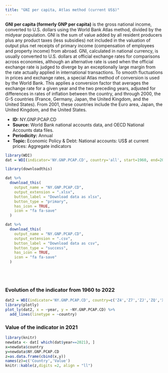 ```yaml
---
title: "GNI per capita, Atlas method (current US$)"
---
```



**GNI per capita (formerly GNP per capita)** is the gross national income, converted to U.S. dollars using the World Bank Atlas method, divided by the midyear population. GNI is the sum of value added by all resident producers plus any product taxes (less subsidies) not included in the valuation of output plus net receipts of primary income (compensation of employees and property income) from abroad. GNI, calculated in national currency, is usually converted to U.S. dollars at official exchange rates for comparisons across economies, although an alternative rate is used when the official exchange rate is judged to diverge by an exceptionally large margin from the rate actually applied in international transactions. To smooth fluctuations in prices and exchange rates, a special Atlas method of conversion is used by the World Bank. This applies a conversion factor that averages the exchange rate for a given year and the two preceding years, adjusted for differences in rates of inflation between the country, and through 2000, the G-5 countries (France, Germany, Japan, the United Kingdom, and the United States). From 2001, these countries include the Euro area, Japan, the United Kingdom, and the United States.

* **ID:** NY.GNP.PCAP.CD
* **Source:** World Bank national accounts data, and OECD National Accounts data files.
* **Periodicity:** Annual
* **Topic:** Economic Policy & Debt: National accounts: US$ at current prices: Aggregate indicators

```r
library(WDI)
dat = WDI(indicator='NY.GNP.PCAP.CD', country='all', start=1960, end=2022)

library(downloadthis)

dat %>%
  download_this(
    output_name = "NY.GNP.PCAP.CD",
    output_extension = ".xlsx",
    button_label = "Download data as xlsx",
    button_type = "primary",
    has_icon = TRUE,
    icon = "fa fa-save"
  )

dat %>%
  download_this(
    output_name = "NY.GNP.PCAP.CD",
    output_extension = ".csv",
    button_label = "Download data as csv",
    button_type = "success",
    has_icon = TRUE,
    icon = "fa fa-save"
  )
```



<br>
<br>





### Evolution of the indicator from 1960 to 2022



```r
dat2 = WDI(indicator='NY.GNP.PCAP.CD', country=c('Z4','Z7','ZJ','ZQ','XU','8S','ZG'), start=1960, end=2022)
library(plotly)
plot_ly(dat2, x = ~year, y = ~NY.GNP.PCAP.CD) %>%
  add_lines(linetype = ~country)
```

### Value of the indicator in 2021


```r
library(knitr)
newdata <- dat[ which(dat$year==2021), ]
x=newdata$country
y=newdata$NY.GNP.PCAP.CD
z=as.data.frame(cbind(x,y))
names(z)=c('Country','Value')
knitr::kable(z,digits =2, align = "ll")
```